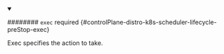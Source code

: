 


<details className="config-field" data-expandable="true" open>
<summary>

######## `exec` <span className="config-field-required" data-required="false">required</span> <span className="config-field-type"></span> <span className="config-field-default"></span> <span className="config-field-enum"></span> {#controlPlane-distro-k8s-scheduler-lifecycle-preStop-exec}

Exec specifies the action to take.

</summary>

<PartialExecreference />


</details>
